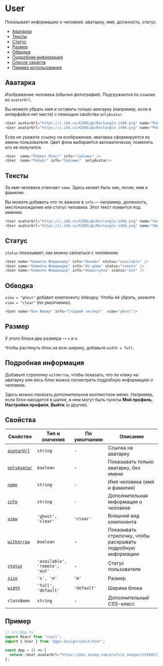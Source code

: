 
# User

Показывает информацию о человеке: аватарку, имя, должность, статус.

- [Аватарка](#аватарка)
- [Тексты](#тексты)
- [Статус](#статус)
- [Размер](#размер)
- [Обводка](#обводка)
- [Подробная информация](#подробная-информация)
- [Список свойств](#свойства)
- [Пример использования](#пример)

## Аватарка

Изображение человека (обычно фотография). Подгружается по ссылке из `avatarUrl`.

Вы можете убрать имя и оставить только аватарку (например, если в интерфейсе нет места)
с помощью свойства `onlyAvatar`.

<UserExampleAvatar />

```ts
<User avatarUrl="https://i.ibb.co/K2R8Lqb/Rectangle-1496.png" name="Роберт Пласт" info="Cейсмик" />
<User avatarUrl="https://i.ibb.co/K2R8Lqb/Rectangle-1496.png" name="Роберт Пласт" info="Cейсмик"  onlyAvatar/>
```

Если не укажете ссылку на изображение, аватарка сформируется из имени пользователя.
Цвет фона выбирается автоматически, поменять его не получится.

<UserExampleAvatarName />

```ts
<User  name="Роберт Пласт" info="Cейсмик" />
<User  name="Роберт" info="Cейсмик"  onlyAvatar/>
```

## Тексты

За имя человека отвечает `name`. Здесь может быть ник, логин, имя и фамилия.

Вы можете добавить что-то важное в `info` —  например, должность, местонахождение
или статус человека. Этот текст появится под именем.

<UserExampleName />

```ts
<User avatarUrl="https://i.ibb.co/K2R8Lqb/Rectangle-1496.png" name="Гюзель Скважина" info="В отпуске" />
<User avatarUrl="https://i.ibb.co/K2R8Lqb/Rectangle-1496.png" name="Люций" info="Эксперт"  onlyAvatar/>
```


## Статус

`status` показывает, как можно связаться с человеком.

<UserExampleStatus />

```ts
<User name="Камилла Флюдиндер" info="Онлайн" status="available" />
<User name="Камилла Флюдиндер" info="Из дома" status="remote" />
<User name="Камилла Флюдиндер" info="Недоступна" status="out" />
```

## Обводка

`view = "ghost"` добавит компоненту обводку.
Чтобы её убрать, укажите `view = "clear"` (по умолчанию).

<UserExampleView />

```ts
<User name="Бон Фишер" info="Старший эксперт"  view="ghost"/>
```

## Размер

У этого блока два размера — `s` и `m`.

<UserExampleSize />

Чтобы растянуть блок на всю ширину, добавьте `width = full`.

<UserExampleSizeWidth />

## Подробная информация

Добавьте стрелочку `withArrow`, чтобы показать, что по клику на аватарку или весь блок
можно посмотреть подробную информацию о человеке.

Здесь можно показать дополнительное контекстное меню. Например, если блок находится в шапке,
в нем могут быть пункты **Мой профиль**, **Настройки профиля**, **Выйти** (и другие).

<UserExampleArrow />

## Свойства

<!-- props:start -->

| Свойство         | Тип и значения  | По умолчанию  | Описание                                     |
| ---------------- | ----------------| ------------- | -------------------------------------------- |
| [`avatarUrl`](#аватарка) | `string` | - | Ссылка на аватарку|
| [`onlyAvatar`](#аватарка) | `boolean` | - | Показывать только аватарку, без имени |
| [`name`](#тексты)| `string`| - | Имя человека (имя и фамилия) |
| [`info`](#тексты) | `string` | `-`  | Дополнительная информация о человеке |
| [`view`](#обводка) | `'ghost', 'clear'` | `'clear'`  | Внешний вид компонента |
| [`withArrow`](#подробная-информация)| `boolean`  | - | Показывать стрелочку, чтобы раскрывать подробную информацию |
| [`status`](#статус)| `'available', 'remote', 'out'`| -  | Статус пользователя |
| [`size`](#размер) | `'s', 'm'`  |`'m'` | Размер |
| [`width`](#размер) | `'full', 'default'` | `'default'` | Ширина блока |
| `className` | `string` | -  | Дополнительный CSS-класс |

<!-- props:end -->

## Пример

```ts
// src/App.ts
import React from 'react';
import { User } from '@gpn-design/uikit/User';

const App = () => {
  return <User avatarUrl="https://pbs.twimg.com/profile_images/1150453787603156992/DoiKLDMY_400x400.png" name="Винни-Пух" info="И все-все-все" />;
};
```
